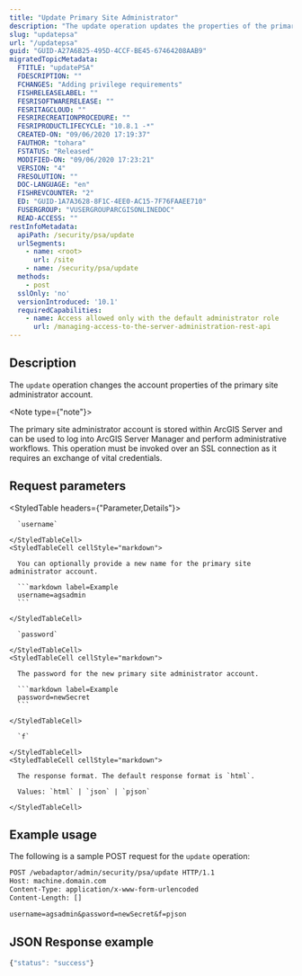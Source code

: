 ```yaml
---
title: "Update Primary Site Administrator"
description: "The update operation updates the properties of the primary site administrator account."
slug: "updatepsa"
url: "/updatepsa"
guid: "GUID-A27A6B25-495D-4CCF-BE45-67464208AAB9"
migratedTopicMetadata:
  FTITLE: "updatePSA"
  FDESCRIPTION: ""
  FCHANGES: "Adding privilege requirements"
  FISHRELEASELABEL: ""
  FESRISOFTWARERELEASE: ""
  FESRITAGCLOUD: ""
  FESRIRECREATIONPROCEDURE: ""
  FESRIPRODUCTLIFECYCLE: "10.8.1 -*"
  CREATED-ON: "09/06/2020 17:19:37"
  FAUTHOR: "tohara"
  FSTATUS: "Released"
  MODIFIED-ON: "09/06/2020 17:23:21"
  VERSION: "4"
  FRESOLUTION: ""
  DOC-LANGUAGE: "en"
  FISHREVCOUNTER: "2"
  ED: "GUID-1A7A3628-8F1C-4EE0-AC15-7F76FAAEE710"
  FUSERGROUP: "VUSERGROUPARCGISONLINEDOC"
  READ-ACCESS: ""
restInfoMetadata:
  apiPath: /security/psa/update
  urlSegments:
    - name: <root>
      url: /site
    - name: /security/psa/update
  methods:
    - post
  sslOnly: 'no'
  versionIntroduced: '10.1'
  requiredCapabilities:
    - name: Access allowed only with the default administrator role
      url: /managing-access-to-the-server-administration-rest-api
---
```


## Description

The `update` operation changes the account properties of the primary site administrator account. 

<Note type={"note"}>

The primary site administrator account is stored within ArcGIS Server and can be used to log into ArcGIS Server Manager and perform administrative workflows. This operation must be invoked over an SSL connection as it requires an exchange of vital credentials.

</Note>


##  Request parameters

<StyledTable headers={"Parameter,Details"}>
  <StyledTableRow>
    <StyledTableCell cellStyle="markdown">

      `username` 

    </StyledTableCell>
    <StyledTableCell cellStyle="markdown">

      You can optionally provide a new name for the primary site administrator account.

      ```markdown label=Example
      username=agsadmin
      ```

    </StyledTableCell>
  </StyledTableRow>
  <StyledTableRow>
    <StyledTableCell cellStyle="markdown">

      `password` 

    </StyledTableCell>
    <StyledTableCell cellStyle="markdown">

      The password for the new primary site administrator account.

      ```markdown label=Example
      password=newSecret
      ```

    </StyledTableCell>
  </StyledTableRow>
  <StyledTableRow>
    <StyledTableCell cellStyle="markdown">

      `f` 

    </StyledTableCell>
    <StyledTableCell cellStyle="markdown">

      The response format. The default response format is `html`. 

      Values: `html` | `json` | `pjson`

    </StyledTableCell>
  </StyledTableRow>
</StyledTable>


## Example usage

The following is a sample POST request for the `update` operation:

```markdown
POST /webadaptor/admin/security/psa/update HTTP/1.1
Host: machine.domain.com
Content-Type: application/x-www-form-urlencoded
Content-Length: []

username=agsadmin&password=newSecret&f=pjson
```

## JSON Response example

```javascript
{"status": "success"}
```